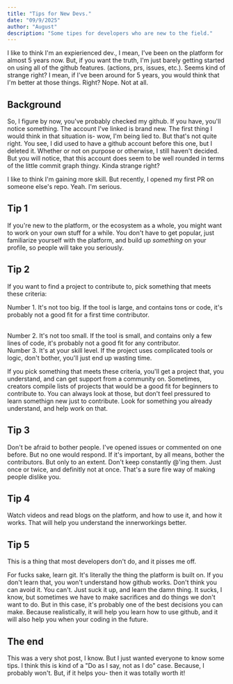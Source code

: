 ```yaml
---
title: "Tips for New Devs."
date: "09/9/2025"
author: "August"
description: "Some tipes for developers who are new to the field."
---
```


I like to think I'm an expierienced dev., I mean, I've been on the platform for almost 5 years now. But, if you want the truth, I'm just barely getting started on using all of the github features. (actions, prs, issues, etc.). Seems kind of strange right? I mean, if I've been around for 5 years, you would think that I'm better at those things. Right? Nope. Not at all.

<h2 className="text-3xl font-semibold pt-3 pb-3">Background</h2>

So, I figure by now, you've probably checked my github. If you have, you'll notice something. The account I've linked is brand new. The first thing I would think in that situation is- wow, I'm being lied to. But that's not quite right. You see, I did used to have a github account before this one, but I deleted it. Whether or not on purpose or otherwise, I still haven't decided. But you will notice, that this account does seem to be well rounded in terms of the little commit graph thingy. Kinda strange right?

I like to think I'm gaining more skill. But recently, I opened my first PR on someone else's repo. Yeah. I'm serious.

<h2 className="text-3xl font-semibold pt-3 pb-3">Tip 1</h2>

If you're new to the platform, or the ecosystem as a whole, you might want to work on your own stuff for a while. You don't have to get popular, just familiarize yourself with the platform, and build up _something_ on your profile, so people will take you seriously.

<h2 className="text-3xl font-semibold pt-3 pb-3">Tip 2</h2>

If you want to find a project to contribute to, pick something that meets these criteria:

Number 1. It's not too big. If the tool is large, and contains tons or code, it's probably not a good fit for a first time contributor.

<br />
Number 2. It's not too small. If the tool is small, and contains only a few lines
of code, it's probably not a good fit for any contributor.
<br />
Number 3. It's at your skill level. If the project uses complicated tools or logic,
don't bother, you'll just end up wasting time.

<br />

If you pick something that meets these criteria, you'll get a project that, you understand, and can get support from a community on. Sometimes, creators compile lists of projects that would be a good fit for beginners to contribute to. You can always look at those, but don't feel pressured to learn somethign new just to contribute. Look for something you already understand, and help work on that.

<h2 className="text-3xl font-semibold pt-3 pb-3">Tip 3</h2>

Don't be afraid to bother people. I've opened issues or commented on one before. But no one would respond. If it's important, by all means, bother the contributors. But only to an extent. Don't keep constantly @'ing them. Just once or twice, and definitly not at once. That's a sure fire way of making people dislike you.

<h2 className="text-3xl font-semibold pt-3 pb-3">Tip 4</h2>

Watch videos and read blogs on the platform, and how to use it, and how it works. That will help you understand the innerworkings better.

<h2 className="text-3xl font-semibold pt-3 pb-3">Tip 5</h2>

This is a thing that most developers don't do, and it pisses me off.

For fucks sake, learn git. It's literally the thing the platform is built on. If you don't learn that, you won't understand how github works. Don't think you can avoid it. You can't. Just suck it up, and learn the damn thing. It sucks, I know, but sometimes we have to make sacrifices and do things we don't want to do. But in this case, it's probably one of the best decisions you can make. Because realistically, it will help you learn how to use github, and it will also help you when your coding in the future.

<h2 className="text-3xl font-semibold pt-3 pb-3">The end</h2>

This was a very shot post, I know. But I just wanted everyone to know some tips. I think this is kind of a "Do as I say, not as I do" case. Because, I probably won't. But, if it helps you- then it was totally worth it!
